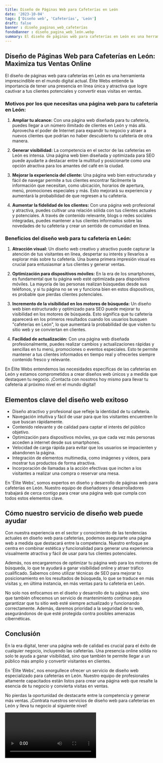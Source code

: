 ```yaml
---
title: Diseño de Páginas Web para Cafeterías en León
date: '2023-10-04'
tags: ['Diseño web', 'Cafeterías', 'León']
draft: false
banner : diseño_paginas_web_cafeterías
fondoBanner : diseño_pagina_web_león.webp
summary: El diseño de páginas web para cafeterías en León es una herramienta imprescindible en el mundo digital actual. Élite Webs entiende la importancia de tener una presencia en línea única y atractiva que logre cautivar a tus clientes potenciales y convertir esas visitas en ventas.
---
```


## Diseño de Páginas Web para Cafeterías en León: Maximiza tus Ventas Online

El diseño de páginas web para cafeterías en León es una herramienta imprescindible en el mundo digital actual. Élite Webs entiende la importancia de tener una presencia en línea única y atractiva que logre cautivar a tus clientes potenciales y convertir esas visitas en ventas.

### Motivos por los que necesitas una página web para tu cafetería en León:

1. **Ampliar tu alcance:** Con una página web diseñada para tu cafetería, puedes llegar a un número ilimitado de clientes en León y más allá. Aprovecha el poder de Internet para expandir tu negocio y atraer a nuevos clientes que podrían no haber descubierto tu cafetería de otra manera.

2. **Generar visibilidad:** La competencia en el sector de las cafeterías en León es intensa. Una página web bien diseñada y optimizada para SEO puede ayudarte a destacar entre la multitud y posicionarte como una opción atractiva para los amantes del café en la ciudad.

3. **Mejorar la experiencia del cliente:** Una página web bien estructurada y fácil de navegar permite a tus clientes encontrar fácilmente la información que necesitan, como ubicación, horarios de apertura, menú, promociones especiales y más. Esto mejorará su experiencia y aumentará la probabilidad de que regresen a tu cafetería.

4. **Aumentar la fidelidad de los clientes:** Con una página web profesional y atractiva, puedes cultivar una relación sólida con tus clientes actuales y potenciales. A través de contenido relevante, blogs o redes sociales integradas, puedes mantener a tus clientes informados sobre las novedades de tu cafetería y crear un sentido de comunidad en línea.

### Beneficios del diseño web para tu cafetería en León:

1. **Atracción visual:** Un diseño web creativo y atractivo puede capturar la atención de tus visitantes en línea, despertar su interés y llevarlos a explorar más sobre tu cafetería. Una buena primera impresión visual es crucial para entusiasmar a tus clientes y generar ventas.

2. **Optimización para dispositivos móviles:** En la era de los smartphones, es fundamental que tu página web esté optimizada para dispositivos móviles. La mayoría de las personas realizan búsquedas desde sus teléfonos, y si tu página no se ve y funciona bien en estos dispositivos, es probable que pierdas clientes potenciales.

3. **Incremento de la visibilidad en los motores de búsqueda:** Un diseño web bien estructurado y optimizado para SEO puede mejorar tu visibilidad en los motores de búsqueda. Esto significa que tu cafetería aparecerá en los primeros resultados cuando los usuarios busquen "cafeterías en León", lo que aumentará la probabilidad de que visiten tu sitio web y se conviertan en clientes.

4. **Facilidad de actualización:** Con una página web diseñada profesionalmente, puedes realizar cambios y actualizaciones rápidas y sencillas en tu menú, promociones o eventos especiales. Esto te permite mantener a tus clientes informados en tiempo real y ofrecerles siempre contenido fresco y relevante.

En Élite Webs entendemos las necesidades específicas de las cafeterías en León y estamos comprometidos a crear diseños web únicos y a medida que destaquen tu negocio. ¡Contacta con nosotros hoy mismo para llevar tu cafetería al próximo nivel en el mundo digital!

<GifSeo />

<Cta />

## Elementos clave del diseño web exitoso

- Diseño atractivo y profesional que refleje la identidad de tu cafetería.
- Navegación intuitiva y fácil de usar para que los visitantes encuentren lo que buscan rápidamente.
- Contenido relevante y de calidad para captar el interés del público objetivo.
- Optimización para dispositivos móviles, ya que cada vez más personas acceden a internet desde sus smartphones.
- Velocidad de carga rápida para evitar que los usuarios se impacienten y abandonen la página.
- Integración de elementos multimedia, como imágenes y videos, para mostrar tus productos de forma atractiva.
- Incorporación de llamadas a la acción efectivas que inciten a los visitantes a realizar una compra o reservar una mesa.

En 'Élite Webs', somos expertos en diseño y desarrollo de páginas web para cafeterías en León. Nuestro equipo de diseñadores y desarrolladores trabajará de cerca contigo para crear una página web que cumpla con todos estos elementos clave.

## Cómo nuestro servicio de diseño web puede ayudar

Con nuestra experiencia en el sector y conocimiento de las tendencias actuales en diseño web para cafeterías, podemos asegurarte una página web a medida que destacará entre la competencia. Nuestro enfoque se centra en combinar estética y funcionalidad para generar una experiencia visualmente atractiva y fácil de usar para tus clientes potenciales.

Además, nos encargaremos de optimizar tu página web para los motores de búsqueda, lo que te ayudará a ganar visibilidad online y atraer tráfico cualificado. Sabemos cómo utilizar técnicas de SEO para mejorar tu posicionamiento en los resultados de búsqueda, lo que se traduce en más visitas y, en última instancia, en más ventas para tu cafetería en León.

No solo nos enfocamos en el diseño y desarrollo de tu página web, sino que también ofrecemos un servicio de mantenimiento continuo para garantizar que tu sitio web esté siempre actualizado y funcionando correctamente. Además, daremos prioridad a la seguridad de tu web, asegurándonos de que esté protegida contra posibles amenazas cibernéticas.

## Conclusión

En la era digital, tener una página web de calidad es crucial para el éxito de cualquier negocio, incluyendo las cafeterías. Una presencia online sólida no solo te ayuda a ganar visibilidad, sino que también te permite llegar a un público más amplio y convertir visitantes en clientes.

En 'Élite Webs', nos enorgullece ofrecer un servicio de diseño web especializado para cafeterías en León. Nuestro equipo de profesionales altamente capacitados están listos para crear una página web que resalte la esencia de tu negocio y convierta visitas en ventas.

No pierdas la oportunidad de destacarte entre la competencia y generar más ventas. ¡Contrata nuestros servicios de diseño web para cafeterías en León y lleva tu negocio al siguiente nivel!

<Video />

<CtaBot job='Cafeterías' city='León'/>

<Gmaps query='León+españa+maps' />